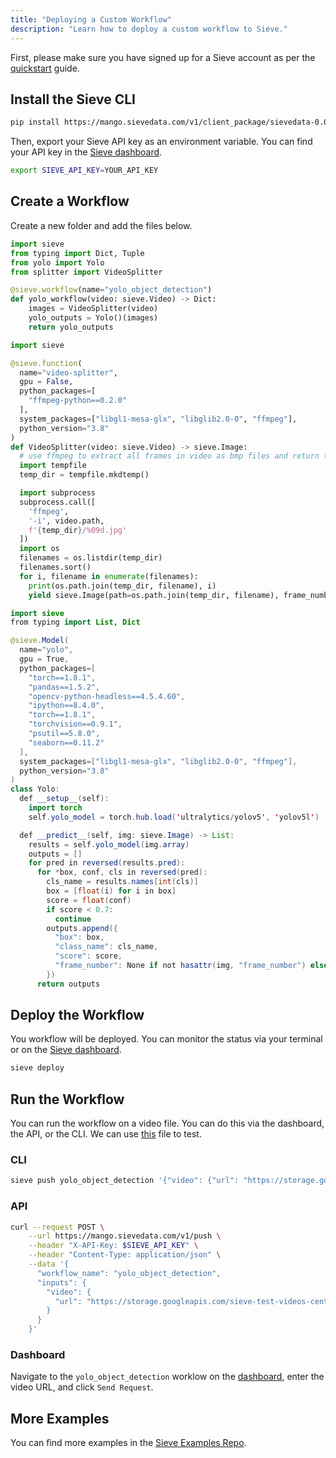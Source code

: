 ```yaml
---
title: "Deploying a Custom Workflow"
description: "Learn how to deploy a custom workflow to Sieve."
---
```


First, please make sure you have signed up for a Sieve account as per the [quickstart](/guide/quickstart/intro) guide.

## Install the Sieve CLI

```bash
pip install https://mango.sievedata.com/v1/client_package/sievedata-0.0.1.1.2-py3-none-any.whl
```

Then, export your Sieve API key as an environment variable. You can find your API key in the [Sieve dashboard](https://www.sievedata.com/dashboard/settings).

```bash
export SIEVE_API_KEY=YOUR_API_KEY
```

## Create a Workflow

Create a new folder and add the files below.
<CodeGroup>

```python workflow.py
import sieve
from typing import Dict, Tuple
from yolo import Yolo
from splitter import VideoSplitter

@sieve.workflow(name="yolo_object_detection")
def yolo_workflow(video: sieve.Video) -> Dict:
    images = VideoSplitter(video)
    yolo_outputs = Yolo()(images)
    return yolo_outputs
```

```python splitter.py
import sieve

@sieve.function(
  name="video-splitter",
  gpu = False,
  python_packages=[
    "ffmpeg-python==0.2.0"
  ],
  system_packages=["libgl1-mesa-glx", "libglib2.0-0", "ffmpeg"],
  python_version="3.8"
)
def VideoSplitter(video: sieve.Video) -> sieve.Image:
  # use ffmpeg to extract all frames in video as bmp files and return the path to the folder
  import tempfile
  temp_dir = tempfile.mkdtemp()

  import subprocess
  subprocess.call([
    'ffmpeg',
    '-i', video.path,
    f'{temp_dir}/%09d.jpg'
  ])
  import os
  filenames = os.listdir(temp_dir)
  filenames.sort()
  for i, filename in enumerate(filenames):
    print(os.path.join(temp_dir, filename), i)
    yield sieve.Image(path=os.path.join(temp_dir, filename), frame_number=i, fps=video.fps)
```

```java yolo.py
import sieve
from typing import List, Dict

@sieve.Model(
  name="yolo",
  gpu = True,
  python_packages=[
    "torch==1.8.1",
    "pandas==1.5.2",
    "opencv-python-headless==4.5.4.60",
    "ipython==8.4.0",
    "torch==1.8.1",
    "torchvision==0.9.1",
    "psutil==5.8.0",
    "seaborn==0.11.2"
  ],
  system_packages=["libgl1-mesa-glx", "libglib2.0-0", "ffmpeg"],
  python_version="3.8"
)
class Yolo:
  def __setup__(self):
    import torch
    self.yolo_model = torch.hub.load('ultralytics/yolov5', 'yolov5l')

  def __predict__(self, img: sieve.Image) -> List:
    results = self.yolo_model(img.array)
    outputs = []
    for pred in reversed(results.pred):
      for *box, conf, cls in reversed(pred):
        cls_name = results.names[int(cls)]
        box = [float(i) for i in box]
        score = float(conf)
        if score < 0.7:
          continue
        outputs.append({
          "box": box,
          "class_name": cls_name,
          "score": score,
          "frame_number": None if not hasattr(img, "frame_number") else img.frame_number
        })
      return outputs
```
</CodeGroup>

## Deploy the Workflow

You workflow will be deployed. You can monitor the status via your terminal or on the [Sieve dashboard](https://www.sievedata.com/dashboard).

```bash
sieve deploy
```

## Run the Workflow

You can run the workflow on a video file. You can do this via the dashboard, the API, or the CLI. We can use [this](https://storage.googleapis.com/sieve-test-videos-central/01-lebron-dwade.mp4) file to test.

### CLI
```bash
sieve push yolo_object_detection '{"video": {"url": "https://storage.googleapis.com/sieve-test-videos-central/01-lebron-dwade.mp4"}}'
```

### API
```bash
curl --request POST \
    --url https://mango.sievedata.com/v1/push \
    --header "X-API-Key: $SIEVE_API_KEY" \
    --header "Content-Type: application/json" \
    --data '{
      "workflow_name": "yolo_object_detection",
      "inputs": {
        "video": {
          "url": "https://storage.googleapis.com/sieve-test-videos-central/01-lebron-dwade.mp4"
        }
      }
    }'
```

### Dashboard
Navigate to the `yolo_object_detection` worklow on the [dashboard](https://www.sievedata.com/dashboard/workflows/yolo_object_detection), enter the video URL, and click `Send Request`.

## More Examples

You can find more examples in the [Sieve Examples Repo](https://github.com/sieve-community/examples).
